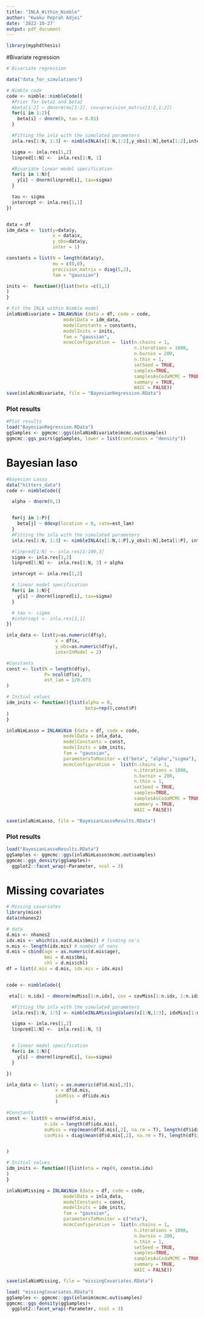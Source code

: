 ```yaml
---
title: "INLA_Within_Nimble"
author: "Kwaku Peprah Adjei"
date: '2022-10-27'
output: pdf_document
---
```


```r
library(myphdthesis)
```


#Bivariate regression
```r
# Bivariate regression

data("data_for_simulations")

# Nimble code
code <- nimble::nimbleCode({
  #Prior for beta1 and beta2
  #beta[1:2] ~ dmnorm(mu[1:2], cov=precision_matrix[1:2,1:2])
  for(i in 1:2){
    beta[i] ~ dnorm(0, tau = 0.01)
  }

  #Fitting the inla with the simulated parameters
  inla.res[1:N, 1:3] <- nimbleINLA(x[1:N,1:2],y_obs[1:N],beta[1:2],inter)

  sigma <- inla.res[1,2]
  linpred[1:N] <-  inla.res[1:N, 1]

  #Bivariate linear model specification
  for(i in 1:N){
    y[i] ~ dnorm(linpred[i], tau=sigma)
  }

  tau <- sigma
  intercept <- inla.res[1,1]
})


data = df
idm_data <- list(y=data$y,
                 x = data$x,
                 y_obs=data$y,
                 inter = 1)

constants = list(N = length(data$y),
                 mu = c(0,0),
                 precision_matrix = diag(5,2),
                 fam = "gaussian")

inits <-  function(){list(beta =c(1,1)
)
}

# Fit the INLA within Nimble model
inlaNimBivariate = INLAWiNim (data = df, code = code,
                     modelData = idm_data,
                     modelConstants = constants,
                     modelInits = inits,
                     fam = "gaussian",
                     mcmcConfiguration =  list(n.chains = 1,
                                               n.iterations = 1000,
                                               n.burnin = 200,
                                               n.thin = 1,
                                               setSeed = TRUE,
                                               samples=TRUE,
                                               samplesAsCodaMCMC = TRUE,
                                               summary = TRUE,
                                               WAIC = FALSE))
save(inlaNimBivariate, file = "BayesianRegression.RData")

```


### Plot results
```r
#Plot results
load("BayesianRegression.RData")
ggSamples <- ggmcmc::ggs(inlaNimBivariate$mcmc.out$samples)
ggmcmc::ggs_pairs(ggSamples, lower = list(continuous = "density"))
```


# Bayesian laso
```r
#bayesian Lasso
data("hitters_data")
code <- nimbleCode({

  alpha ~ dnorm(0,1)


  for(j in 1:P){
    beta[j] ~ ddexp(location = 0, rate=est_lam)
  }
  #Fitting the inla with the simulated parameters
  inla.res[1:N, 1:3] <- nimbleINLA(x[1:N,1:P],y_obs[1:N],beta[1:P], interInModel)

  #linpred[1:N] <- inla.res[1:100,3]
  sigma <- inla.res[1,2]
  linpred[1:N] <-  inla.res[1:N, 3] + alpha

  intercept <- inla.res[1,2]

  # linear model specification
  for(i in 1:N){
    y[i] ~ dnorm(linpred[i], tau=sigma)
  }

  # tau <- sigma
  #intercept <- inla.res[1,1]
})

inla_data <- list(y=as.numeric(df$y),
                  x = df$x,
                  y_obs=as.numeric(df$y),
                  interInModel = 2)

#Constants
const <- list(N = length(df$y),
              P= ncol(df$x),
              est_lam = 1/0.073
)

# Initial values
idm_inits <- function(){list(alpha = 0,
                             beta=rep(0,const$P)
)
}

inlaNimLasso = INLAWiNim (data = df, code = code,
                     modelData = inla_data,
                     modelConstants = const,
                     modelInits = idm_inits,
                     fam = "gaussian",
                     parametersToMonitor = c("beta", "alpha","sigma"),
                     mcmcConfiguration =  list(n.chains = 1,
                                               n.iterations = 1000,
                                               n.burnin = 200,
                                               n.thin = 1,
                                               setSeed = TRUE,
                                               samples=TRUE,
                                               samplesAsCodaMCMC = TRUE,
                                               summary = TRUE,
                                               WAIC = FALSE))

save(inlaNimLasso, file = "BayesianLassoResults.RData")

```

### Plot results
```r
load("BayesianLassoResults.RData")
ggSamples <- ggmcmc::ggs(inlaNimLasso$mcmc.out$samples)
ggmcmc::ggs_density(ggSamples)+
  ggplot2::facet_wrap(~Parameter, ncol = 3)
```


# Missing covariates
```r

# Missing covariates
library(mice)
data(nhanes2)

# data
d.mis <- nhanes2
idx.mis <- which(is.na(d.mis$bmi)) # finding na's
n.mis <- length(idx.mis) # number of nans
d.mis = cbind(age = as.numeric(d.mis$age),
              bmi = d.mis$bmi,
              chl = d.mis$chl)
df = list(d.mis = d.mis, idx.mis = idx.mis)


code <- nimbleCode({

 eta[1: n.idx] ~ dmnorm(muMiss[1:n.idx], cov = covMiss[1:n.idx, 1:n.idx])

  #Fitting the inla with the simulated parameters
  inla.res[1:N, 1:5] <- nimbleINLAMissingValues(x[1:N,1:3], idxMiss[1:n.idx], eta[1: n.idx])

  sigma <- inla.res[1,2]
  linpred[1:N] <-  inla.res[1:N, 5]


  # linear model specification
  for(i in 1:N){
    y[i] ~ dnorm(linpred[i], tau=sigma)
  }

})

inla_data <- list(y = as.numeric(df$d.mis[,3]),
                  x = df$d.mis,
                  idxMiss = df$idx.mis
                  )

#Constants
const <- list(N = nrow(df$d.mis),
              n.idx = length(df$idx.mis),
              muMiss = rep(mean(df$d.mis[,2], na.rm = T), length(df$idx.mis)),
              covMiss = diag(mean(df$d.mis[,2], na.rm = T), length(df$idx.mis))


)

# Initial values
idm_inits <- function(){list(eta = rep(0, const$n.idx)
)
}

inlaNimMissing = INLAWiNim (data = df, code = code,
                     modelData = inla_data,
                     modelConstants = const,
                     modelInits = idm_inits,
                     fam = "gaussian",
                     parametersToMonitor = c("eta"),
                     mcmcConfiguration =  list(n.chains = 1,
                                               n.iterations = 1000,
                                               n.burnin = 200,
                                               n.thin = 1,
                                               setSeed = TRUE,
                                               samples=TRUE,
                                               samplesAsCodaMCMC = TRUE,
                                               summary = TRUE,
                                               WAIC = FALSE))

save(inlaNimMissing, file = "missingCovariates.RData")
```

```r
load( "missingCovariates.RData")
ggSamples <- ggmcmc::ggs(inlanim$mcmc.out$samples)
ggmcmc::ggs_density(ggSamples)+
  ggplot2::facet_wrap(~Parameter, ncol = 3)
```

